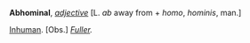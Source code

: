 '''Abhominal''', ''[[adjective (part of speech)|adjective]]'' [L. ''ab'' away from + ''homo'', ''hominis'', man.]

[[Inhuman]]. [Obs.] ''[[Fuller (source)|Fuller]].''